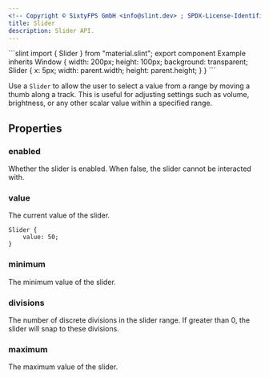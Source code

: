 ```yaml
---
<!-- Copyright © SixtyFPS GmbH <info@slint.dev> ; SPDX-License-Identifier: MIT -->
title: Slider
description: Slider API.
---
```



<CodeSnippetMD imagePath="" imageWidth="0" imageHeight="0" imageAlt="">
```slint
import { Slider } from "material.slint";
export component Example inherits Window {
    width: 200px;
    height: 100px;
    background: transparent;
    Slider {
        x: 5px;
        width: parent.width;
        height: parent.height;
    }
}
```
</CodeSnippetMD>

Use a `Slider` to allow the user to select a value from a range by moving a thumb along a track. This is useful for adjusting settings such as volume, brightness, or any other scalar value within a specified range.

## Properties

### enabled
<SlintProperty propName="enabled" typeName="bool" defaultValue="true">
Whether the slider is enabled. When false, the slider cannot be interacted with.
</SlintProperty>

### value
<SlintProperty propName="value" typeName="float" propertyVisibility="in-out">
The current value of the slider.

```slint "value: 50;"
Slider {
    value: 50;
}
```
</SlintProperty>

### minimum
<SlintProperty propName="minimum" typeName="float" defaultValue="0">
The minimum value of the slider.
</SlintProperty>

### divisions
<SlintProperty propName="divisions" typeName="float" defaultValue="0">
The number of discrete divisions in the slider range. If greater than 0, the slider will snap to these divisions.
</SlintProperty>

### maximum
<SlintProperty propName="maximum" typeName="float" defaultValue="100">
The maximum value of the slider.
</SlintProperty>
